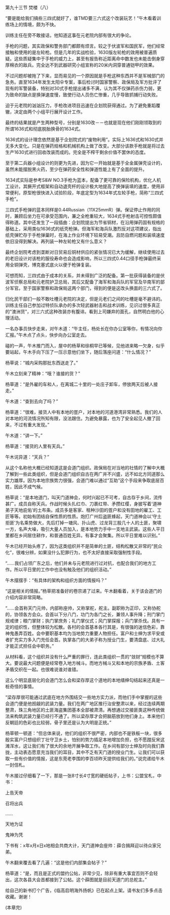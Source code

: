 

第九十三节 焚楼（八）

“要是能给我们搞些三四式就好了，谁TMD要三六式这个改装玩艺！”午木看着训练场上的情境，颇为不快。

训练主任在旁不敢接话，他知道这事在元老院内部有很大的争论。

手枪的问题，其实政保和警务部门都颇有烦言。较之于伏波军和国民军，他们经常接触和使用的是左轮枪。但是几年的实战检验，1630版左轮枪的效用被普遍质疑。这些质疑集中于手枪的威力上，甚至有报告称近距离命中数发也未能击倒身穿厚棉衣的敌兵。完全达不到武器研究小组宣称的20米内洞穿普通铠甲的效果。

不过问题却被拖了下来，显而易见的一个原因就是手枪这种东西并不是军械部门的急务。直至1634年发生太阳伞专案，事后检讨时国家警察、政保局及军方批评了现有的军警装备，特别对30式手枪提出诸多不满，认为其不仅弹药杀伤力弱，更为致命的缺点是换弹速度慢，致使行动人员伤亡惨重，几乎导致抓捕行动失败。

迫于元老院的汹汹压力，手枪改进项目迅速在企划院获得通过。为了避免重蹈覆辙，决定由两个小组平行展开设计工作。

最终的结果就是产生两种型号，分别是1630改－－也就是现在他们刚刚领取到的所谓1636式和彻底脱胎换骨的1634式。

1636式的设计理念依然是基于企划院式的“废物利用”。实际上1636式和1630式并无多大变化。只是在弹药规格和机械机构上做了改变。大部分该款手枪就是将过去生产1630式进行回收改装而成的。完全是不榨干剩余价值不罢休的态度。

至于第二兵器小组设计的则更为先进，因为它一开始就是基于全金属弹壳设计的，虽然未能摆脱黑火药，至少在弹药安全性和弹道性能上有了全面的提升。

1634式实际是参考S&W NO.3手枪为蓝本，配备了更可靠的保险机构，优化人机工设计。其撅开式框架和自动退壳杆的设计极大地提高了换弹装填的速度，使用非常便利，原型枪很快进入试验阶段，年底定型为1634年式左轮手枪，简称“三四式手枪”。

三四式手枪弹的蓝本同样是0.44Russian（11X25mmR）弹。保证停止作用的同时，兼顾后坐力在可承受范围内，兼之全枪重较大，1634式手枪射击可控性颇值得称道。其中还发生了一段插曲：企划院提出为节省铜材，在沿用弹药固有规格的基础上，采用类似1636式的纸壳枪弹。但海军和海兵队激烈反对这项建议，指出纸壳弹贮存于手枪弹巢时，在海上作业环境下较易受潮。且防自燃问题和装填速度依旧没得到解决。再列装一种左轮枪又有什么意义？

最终企划院考虑到垄断对日贸易后铜材供应的紧张情况已大为缓解，继续使用过去的老旧设计对该枪的服役寿命也会造成影响，所以三四式0.44口径手枪弹最终采用全铜弹壳，博克塞式底火以便于枪弹复装。

可想而知，三四式由于成本的关系，并未得到广泛的配备。第一批获得装备的是伏波军侦察总局和元老院护卫总局，其后又配备了海军和海兵队的军官及华南军的部分军官。至于国家警察和政保局这两个部门，得到的便是这改头换面的三六式了。

归化民干部们一般不敢吐槽元老院的决定，但是元老们之间的吐槽是毫不避讳的。训练主任自己参加过特侦队承办的多次轻武器射击和战术训练，见识过很多真正的“澳洲货”，对三六式这种改装亦有腹诽。看到上司嫌弃的面孔，自然明白他的心理活动。

一名办事员快步走来，对午木道：“午主任，杨处长在你办公室等你，有情况向你汇报。”午木点了点头，快步向办公室走去。

碰的一声，午木推门而入，屋中的杨草和徐桐早已等候，见他进来略一欠身，似乎要站起，午木手向下压了一压示意他们坐下，随后落座问道：“什么情况？”

杨草说：“城内采购那批东西送走了。”

午木立刻来了精神：“哦？谁接的货？”

杨草道：“是外雇的车和人，在离城二十里的一处庄子卸车，停放两天后被人接走。”

午木道：“查到去向了吗？”

杨草道：“很难，接货人中有本地的疍户，对本地的河道港湾非常熟悉。我们的人对本地的河流情况所知有限，没法跟住。为避免暴露，也为了安全起见人撤了回来，不过有重大发现。”

午木道：“讲一下。”

杨草道：“接货的人里有天兵。”

午木诧异道：“天兵？”

从这个名称他大概已经知道这是会道门组织。政保局在对当地的社情的了解中大概了解到一些此类组织，但是会道门组织自古在两广并不兴盛，远不如北方同道那么实力雄厚。因为本地宗族势力很强，会道门难以通过“互助”这个手段来争取底层百姓，因此不成气候。

杨草说：“是本地道门，叫天门道神会，何时兴起已不可考，自古存于乡间，流传甚广。成员自称天兵。作战时候头扎红巾、刀裹红带、矛攒红缨，身披写着‘道神弟子天地庇佑’的土布条。成员多是客家、租种沙田的疍户和没有田地的雇工、工匠等等。初始有团结自保性质的性质。炮打广州后盗匪蜂起，天门道神会以‘守土拒匪’为名乘势做大，先后打掉一塘风、扑山虎、过龙背三股几十人的土匪，聚啸一方，名声大噪，吸引大量人员加入，是本地势力手中一支地主武装。这些人平日里都在乡间居住耕作，和普通百姓无异。有事才会聚集。所以平日里难以识别。”

午木已经开始头疼了，因为这类组织并不是简单的土匪，结构松散又非常的“民众化”，很难分辨，如果没什么犯罪行为，也不太好直接采取强制性手段。

“……我们占领广东之后，他们并未与元老院进行过对抗，也配合我们的地方工作。所以平日里的工作中也没有触及他们的组织活动。”

午木摆摆手：“有具体的架构和组织方面的情报吗？”

“这是相关的情报。”杨草把准备好的卷宗递了过来。午木翻看着，关于该会道门的介绍内容非常简略。

“……会首称天门元帅，内部称座帅，又称掌舵，舵主。副职称为正印，又称协舵的，协领各方会众。会首以下分八门，功门为各门之长，兼领人事升降；刑门掌门规戒律；粮门掌财；执门掌庶务；礼门掌仪式；风门掌探报；兵门掌杀伐。具有一定的组织性，但整体较为松散。各村的会首基本各行其是，有很强的迷信色彩，靠神鬼愚弄百姓。会中要职基本均为当地势力重要人物担任。富户和士绅为求平安或者扩充实力多入门充任会首。执掌各门的大弟子称为授业门生，要清盘底、过大礼才能正式担任会中职务。”

从材料看，这个组织并没有什么严重的罪行，连此类组织一贯的“敛财”规模也不算大。要说最大问题便是经常卷入地方械斗。而地方械斗又和本地的宗族矛盾、土客矛盾交织在一起。也很难说谁对谁错。

这么个明显底层化的会道门怎么会和梁存厚这个道地的本地缙绅勾结起来还真是一桩奇怪的事情。

“梁存厚很可能通过武底在地方外围结交一些地方实力派，而他们手中掌握的这些会道门便是他觊觎的武装力量。我们在两广地区推行治安整肃以来，经过连续两期整肃，珠三角地区的土匪海盗集团基本全部被肃清。再想通过交接匪类这种传统做法来构筑武装力量已经行不通了。所以梁存厚才会把脑筋放到他们身上。本来他们反朝廷的色彩也比较弱，骨子里还是认为大明是正统。”

杨草顿一顿道：“但总体来说，他们的组织不很严密，内部也不是铁板一块，很多殷实富户只想组织丁壮守卫乡土，怕别的势力插足本地增加负担，也不愿蹚反宋这滩浑水，这让我们有了很大的余地开展争取工作。在乡间有部分士绅及时向我们靠拢，主动表态愿意充当我们的耳目，其中不乏有天门道的授业门生。让我们可以获取一些有价值的情报，这是东莞老李围的李百顷昨天提供给我们的。”说完递给午木一封信札。

午木接过仔细看了一下，那是一张8寸长4寸宽的硬纸帖子，上书：公盟宝札，中书：

上告天帝

召将出兵

……

天地为证

鬼神为凭

下书有：x年x月x日x地相会共商大计，天门道神会座帅：薛合揖拜迎以待众家兄弟。

午木翻来覆去看了几遍：“这是他们内部集会帖子？”

杨草道：“是，而且是正式的盟约公帖，非常少见，除非有重大事宜否则不会轻出，这次各县大会首都接到了公帖。这个薛图就是目前天道门的总舵主。”

给自己的新书打个广告，《临高启明海外扬帆》已在起点上架。请书友们多多点击收藏。谢谢！

(本章完)

